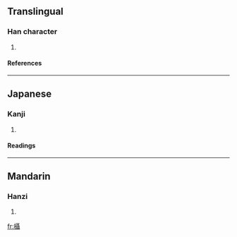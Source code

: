 ==Translingual==
===Han character===
{{Han char|rn=75|rad=木|as=18|sn=22|four=|canj=木尸十十 (DSJJ)}}
# {{defn|Han|sort=木18}}
====References====
{{Han ref|kx=0563.140|dkj=15921|dj=0951.270|hdz=21323.010|uh=6B07|ud=27399}}

----
==Japanese==
===Kanji===
{{ja-kanji|grade=|rs=木18}}
# {{defn|Japanese}} 
====Readings====
{{ja-readings|on=[[しょう]] (shō)|kun=[[このはがうらがえる]] (konohagauragaeru)}}

----
==Mandarin==
===Hanzi===
{{cmn-hanzi|pin=[[shè]] ([[she4]])|wg=she<sup>4</sup>}}
# {{defn|Mandarin}}

[[fr:欇]]